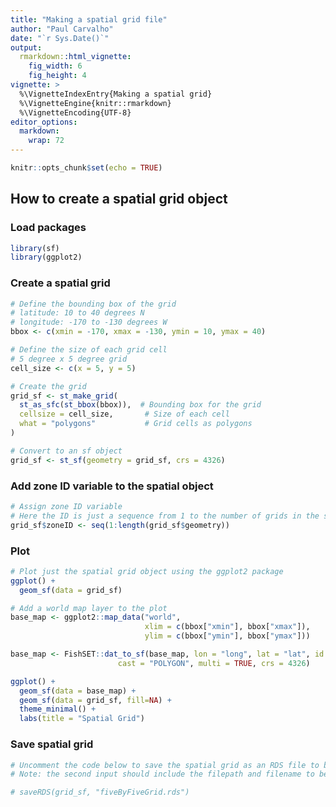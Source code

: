 ```yaml
---
title: "Making a spatial grid file"
author: "Paul Carvalho"
date: "`r Sys.Date()`"
output:
  rmarkdown::html_vignette:
    fig_width: 6
    fig_height: 4
vignette: >
  %\VignetteIndexEntry{Making a spatial grid}
  %\VignetteEngine{knitr::rmarkdown}
  %\VignetteEncoding{UTF-8}
editor_options: 
  markdown: 
    wrap: 72
---
```



```r
knitr::opts_chunk$set(echo = TRUE)
```

## How to create a spatial grid object

### Load packages
```r
library(sf) 
library(ggplot2)
```

### Create a spatial grid
```r
# Define the bounding box of the grid
# latitude: 10 to 40 degrees N
# longitude: -170 to -130 degrees W
bbox <- c(xmin = -170, xmax = -130, ymin = 10, ymax = 40)

# Define the size of each grid cell
# 5 degree x 5 degree grid
cell_size <- c(x = 5, y = 5)

# Create the grid
grid_sf <- st_make_grid(
  st_as_sfc(st_bbox(bbox)),  # Bounding box for the grid
  cellsize = cell_size,       # Size of each cell
  what = "polygons"           # Grid cells as polygons
)

# Convert to an sf object
grid_sf <- st_sf(geometry = grid_sf, crs = 4326)
```

### Add zone ID variable to the spatial object
```r
# Assign zone ID variable
# Here the ID is just a sequence from 1 to the number of grids in the spatial object
grid_sf$zoneID <- seq(1:length(grid_sf$geometry))
```

### Plot
```r
# Plot just the spatial grid object using the ggplot2 package
ggplot() +
  geom_sf(data = grid_sf)

# Add a world map layer to the plot
base_map <- ggplot2::map_data("world",
                              xlim = c(bbox["xmin"], bbox["xmax"]),
                              ylim = c(bbox["ymin"], bbox["ymax"]))

base_map <- FishSET::dat_to_sf(base_map, lon = "long", lat = "lat", id = "group",
                        cast = "POLYGON", multi = TRUE, crs = 4326)

ggplot() +
  geom_sf(data = base_map) +
  geom_sf(data = grid_sf, fill=NA) +
  theme_minimal() +
  labs(title = "Spatial Grid")
```

### Save spatial grid
```r
# Uncomment the code below to save the spatial grid as an RDS file to be used in FishSET
# Note: the second input should include the filepath and filename to be saved. See help documentation for saveRDS().

# saveRDS(grid_sf, "fiveByFiveGrid.rds")
```